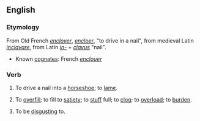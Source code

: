 ==English==
===Etymology===
From Old French ''[[encloyer]]'', ''[[encloer]]'', "to drive in a nail", from medieval Latin ''[[inclavare]]'', from Latin ''[[in-]]'' + ''[[clavus]]'' "nail".
* Known [[cognate]]s: French ''[[enclouer]]''

===Verb===
{{en-infl-reg-consonant|accloy||}}
# {{transitive}} {{obsolete}} To drive a nail into a [[horseshoe]]; to [[lame]].
# {{transitive}} {{obsolete}} To [[overfill]]; to fill to [[satiety]]; to [[stuff]] full; to [[clog]]; to [[overload]]; to [[burden]].
# {{transitive}} {{archaic}} To be [[disgust]]ing to.